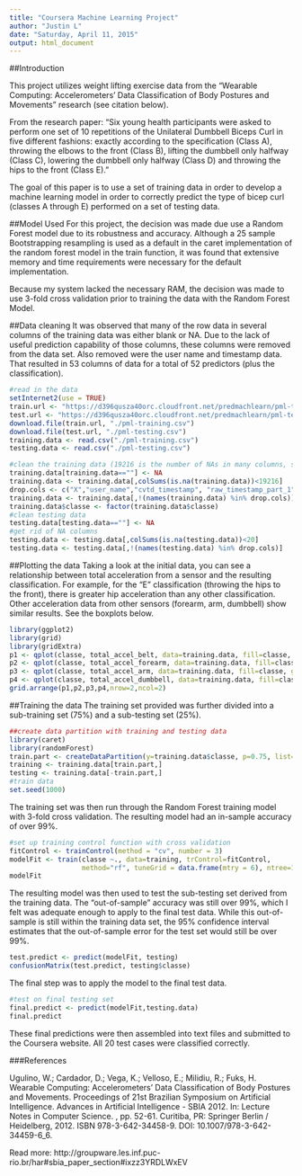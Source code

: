 ```yaml
---
title: "Coursera Machine Learning Project"
author: "Justin L"
date: "Saturday, April 11, 2015"
output: html_document
---
```


##Introduction

This project utilizes weight lifting exercise data from the "Wearable Computing: Accelerometers' Data Classification of Body Postures and Movements" research (see citation below).

From the research paper: "Six young health participants were asked to perform one set of 10 repetitions of the Unilateral Dumbbell Biceps Curl in five different fashions: exactly according to the specification (Class A), throwing the elbows to the front (Class B), lifting the dumbbell only halfway (Class C), lowering the dumbbell only halfway (Class D) and throwing the hips to the front (Class E)."

The goal of this paper is to use a set of training data in order to develop a machine learning model in order to correctly predict the type of bicep curl (classes A through E) performed on a set of testing data.

##Model Used
For this project, the decision was made due use a Random Forest model due to its robustness and accuracy.  Although a 25 sample Bootstrapping resampling is used as a default in the caret implementation of the random forest model in the train function, it was found that extensive memory and time requirements were necessary for the default implementation.

Because my system lacked the necessary RAM, the decision was made to use 3-fold cross validation prior to training the data with the Random Forest Model.

##Data cleaning
It was observed that many of the row data in several columns of the training data was either blank or NA.  Due to the lack of useful prediction capability of those columns, these columns were removed from the data set.  Also removed were the user name and timestamp data.  That resulted in 53 columns of data for a total of 52 predictors (plus the classification).


```r
#read in the data
setInternet2(use = TRUE)
train.url <- "https://d396qusza40orc.cloudfront.net/predmachlearn/pml-training.csv"
test.url <- "https://d396qusza40orc.cloudfront.net/predmachlearn/pml-testing.csv"
download.file(train.url, "./pml-training.csv")
download.file(test.url, "./pml-testing.csv")
training.data <- read.csv("./pml-training.csv")
testing.data <- read.csv("./pml-testing.csv")
```

```r
#clean the training data (19216 is the number of NAs in many columns, so just remove them)
training.data[training.data==""] <- NA
training.data <- training.data[,colSums(is.na(training.data))<19216]
drop.cols <- c("X","user_name","cvtd_timestamp", "raw_timestamp_part_1","raw_timestamp_part_2", "new_window", "num_window")
training.data <- training.data[,!(names(training.data) %in% drop.cols)]
training.data$classe <- factor(training.data$classe)
#clean testing data
testing.data[testing.data==""] <- NA
#get rid of NA columns
testing.data <- testing.data[,colSums(is.na(testing.data))<20]
testing.data <- testing.data[,!(names(testing.data) %in% drop.cols)]
```
##Plotting the data
Taking a look at the initial data, you can see a relationship between total acceleration from a sensor and the resulting classification.  For example, for the "E" classification (throwing the hips to the front), there is greater hip acceleration than any other classification.  Other acceleration data from other sensors (forearm, arm, dumbbell) show similar results.  See the boxplots below.
```r
library(ggplot2)
library(grid)
library(gridExtra)
p1 <- qplot(classe, total_accel_belt, data=training.data, fill=classe, geom=c("boxplot", "jitter"))
p2 <- qplot(classe, total_accel_forearm, data=training.data, fill=classe, geom=c("boxplot", "jitter"))
p3 <- qplot(classe, total_accel_arm, data=training.data, fill=classe, geom=c("boxplot", "jitter"))
p4 <- qplot(classe, total_accel_dumbbell, data=training.data, fill=classe, geom=c("boxplot", "jitter"))
grid.arrange(p1,p2,p3,p4,nrow=2,ncol=2)
```


##Training the data
The training set provided was further divided into a sub-training set (75%) and a sub-testing set (25%).

```r
##create data partition with training and testing data
library(caret)
library(randomForest)
train.part <- createDataPartition(y=training.data$classe, p=0.75, list=FALSE)
training <- training.data[train.part,]
testing <- training.data[-train.part,]
#train data
set.seed(1000)
```

The training set was then run through the Random Forest training model with 3-fold cross validation.  The resulting model had an in-sample accuracy of over 99%.

```r
#set up training control function with cross validation
fitControl <- trainControl(method = "cv", number = 3)
modelFit <- train(classe ~., data=training, trControl=fitControl, 
                  method="rf", tuneGrid = data.frame(mtry = 6), ntree=100)
modelFit
```

The resulting model was then used to test the sub-testing set derived from the training data.  The "out-of-sample" accuracy was still over 99%, which I felt was adequate enough to apply to the final test data.  While this out-of-sample is still within the training data set, the 95% confidence interval estimates that the out-of-sample error for the test set would still be over 99%.

```r
test.predict <- predict(modelFit, testing)
confusionMatrix(test.predict, testing$classe)
```

The final step was to apply the model to the final test data.
```r
#test on final testing set
final.predict <- predict(modelFit,testing.data)
final.predict
```

These final predictions were then assembled into text files and submitted to the Coursera website.  All 20 test cases were classified correctly.

###References

Ugulino, W.; Cardador, D.; Vega, K.; Velloso, E.; Milidiu, R.; Fuks, H. Wearable Computing: Accelerometers' Data Classification of Body Postures and Movements. Proceedings of 21st Brazilian Symposium on Artificial Intelligence. Advances in Artificial Intelligence - SBIA 2012. In: Lecture Notes in Computer Science. , pp. 52-61. Curitiba, PR: Springer Berlin / Heidelberg, 2012. ISBN 978-3-642-34458-9. DOI: 10.1007/978-3-642-34459-6_6.

Read more: http://groupware.les.inf.puc-rio.br/har#sbia_paper_section#ixzz3YRDLWxEV
